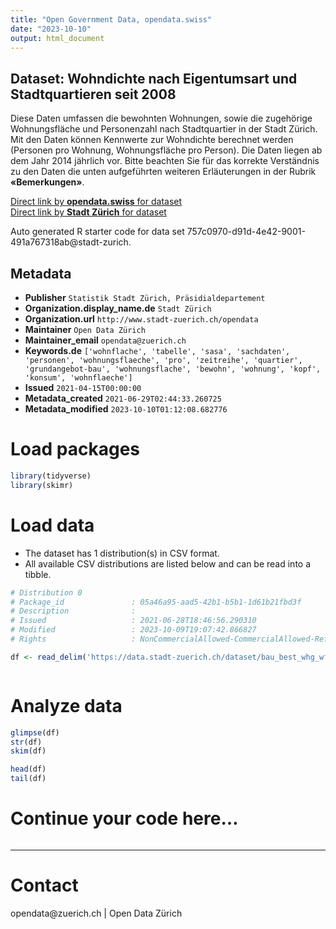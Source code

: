 ```yaml
---
title: "Open Government Data, opendata.swiss"
date: "2023-10-10"
output: html_document
---
```


## Dataset: Wohndichte nach Eigentumsart und Stadtquartieren seit 2008


Diese Daten umfassen die bewohnten Wohnungen, sowie die zugehörige Wohnungsfläche und Personenzahl nach Stadtquartier in der Stadt Zürich. Mit den Daten können Kennwerte zur Wohndichte berechnet werden (Personen pro Wohnung, Wohnungsfläche pro Person). Die Daten liegen ab dem Jahr 2014 jährlich vor.
Bitte beachten Sie für das korrekte Verständnis zu den Daten die unten aufgeführten weiteren Erläuterungen in der Rubrik **«Bemerkungen»**.



[Direct link by **opendata.swiss** for dataset](https://opendata.swiss/de/dataset/wohndichte-nach-eigentumsart-in-der-stadt-zurich-nach-stadtquartieren-seit-2008)<br>
[Direct link by **Stadt Zürich** for dataset](https://data.stadt-zuerich.ch/dataset/bau_best_whg_wfl_pers_ea_quartier_jahr_od6982)

Auto generated R starter code for data set 757c0970-d91d-4e42-9001-491a767318ab@stadt-zurich.

## Metadata

- **Publisher** `Statistik Stadt Zürich, Präsidialdepartement`
- **Organization.display_name.de** `Stadt Zürich`
- **Organization.url** `http://www.stadt-zuerich.ch/opendata`
- **Maintainer** `Open Data Zürich`
- **Maintainer_email** `opendata@zuerich.ch`
- **Keywords.de** `['wohnflache', 'tabelle', 'sasa', 'sachdaten', 'personen', 'wohnungsflaeche', 'pro', 'zeitreihe', 'quartier', 'grundangebot-bau', 'wohnungsflache', 'bewohn', 'wohnung', 'kopf', 'konsum', 'wohnflaeche']`
- **Issued** `2021-04-15T00:00:00`
- **Metadata_created** `2021-06-29T02:44:33.260725`
- **Metadata_modified** `2023-10-10T01:12:08.682776`


# Load packages

```r

library(tidyverse)
library(skimr)

```

# Load data

-   The dataset has 1 distribution(s) in CSV format.
-   All available CSV distributions are listed below and can be read into a tibble.

```r

# Distribution 0
# Package_id               : 05a46a95-aad5-42b1-b5b1-1d61b21fbd3f
# Description              : 
# Issued                   : 2021-06-28T18:46:56.290310
# Modified                 : 2023-10-09T19:07:42.866827
# Rights                   : NonCommercialAllowed-CommercialAllowed-ReferenceNotRequired

df <- read_delim('https://data.stadt-zuerich.ch/dataset/bau_best_whg_wfl_pers_ea_quartier_jahr_od6982/download/BAU698OD6982.csv')



```

# Analyze data

```r

glimpse(df)
str(df)
skim(df)

head(df)
tail(df)

```

# Continue your code here...

```r

```

------------------------------------------------------------------------

# Contact

opendata@zuerich.ch | Open Data Zürich
